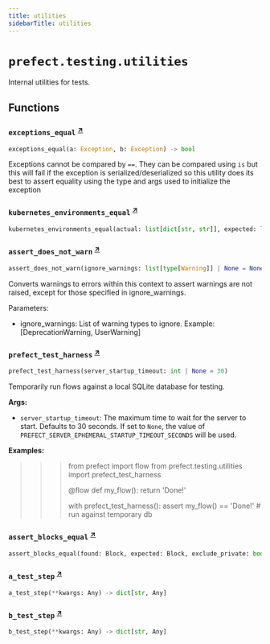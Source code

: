```yaml
---
title: utilities
sidebarTitle: utilities
---
```


# `prefect.testing.utilities`



Internal utilities for tests.


## Functions

### `exceptions_equal` <sup><a href="https://github.com/prefecthq/prefect/blob/main/src/prefect/testing/utilities.py#L40" target="_blank">↗</a></sup>

```python
exceptions_equal(a: Exception, b: Exception) -> bool
```


Exceptions cannot be compared by `==`. They can be compared using `is` but this
will fail if the exception is serialized/deserialized so this utility does its
best to assert equality using the type and args used to initialize the exception


### `kubernetes_environments_equal` <sup><a href="https://github.com/prefecthq/prefect/blob/main/src/prefect/testing/utilities.py#L60" target="_blank">↗</a></sup>

```python
kubernetes_environments_equal(actual: list[dict[str, str]], expected: list[dict[str, str]] | dict[str, str]) -> bool
```

### `assert_does_not_warn` <sup><a href="https://github.com/prefecthq/prefect/blob/main/src/prefect/testing/utilities.py#L97" target="_blank">↗</a></sup>

```python
assert_does_not_warn(ignore_warnings: list[type[Warning]] | None = None) -> Generator[None, None, None]
```


Converts warnings to errors within this context to assert warnings are not raised,
except for those specified in ignore_warnings.

Parameters:
- ignore_warnings: List of warning types to ignore. Example: [DeprecationWarning, UserWarning]


### `prefect_test_harness` <sup><a href="https://github.com/prefecthq/prefect/blob/main/src/prefect/testing/utilities.py#L120" target="_blank">↗</a></sup>

```python
prefect_test_harness(server_startup_timeout: int | None = 30)
```


Temporarily run flows against a local SQLite database for testing.

**Args:**
- `server_startup_timeout`: The maximum time to wait for the server to start.
Defaults to 30 seconds. If set to `None`, the value of
`PREFECT_SERVER_EPHEMERAL_STARTUP_TIMEOUT_SECONDS` will be used.

**Examples:**

>>> from prefect import flow
>>> from prefect.testing.utilities import prefect_test_harness
>>>
>>>
>>> @flow
>>> def my_flow():
>>>     return 'Done!'
>>>
>>> with prefect_test_harness():
>>>     assert my_flow() == 'Done!' # run against temporary db


### `assert_blocks_equal` <sup><a href="https://github.com/prefecthq/prefect/blob/main/src/prefect/testing/utilities.py#L202" target="_blank">↗</a></sup>

```python
assert_blocks_equal(found: Block, expected: Block, exclude_private: bool = True, **kwargs: Any) -> None
```

### `a_test_step` <sup><a href="https://github.com/prefecthq/prefect/blob/main/src/prefect/testing/utilities.py#L283" target="_blank">↗</a></sup>

```python
a_test_step(**kwargs: Any) -> dict[str, Any]
```

### `b_test_step` <sup><a href="https://github.com/prefecthq/prefect/blob/main/src/prefect/testing/utilities.py#L294" target="_blank">↗</a></sup>

```python
b_test_step(**kwargs: Any) -> dict[str, Any]
```
